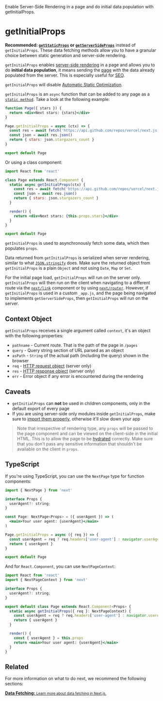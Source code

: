 <PageMeta>
   Enable Server-Side Rendering in a page and do initial data population with getInitialProps.
</PageMeta>

# getInitialProps

**Recommended: [`getStaticProps`](/docs/basic-features/data-fetching/get-static-props.md) or [`getServerSideProps`](/docs/basic-features/data-fetching/get-server-side-props.md)** instead of `getInitialProps`. These data fetching methods allow you to have a granular choice between static generation and server-side rendering.

`getInitialProps` enables [server-side rendering](/docs/basic-features/pages.md#server-side-rendering) in a page and allows you to do **initial data population**, it means sending the [page](/docs/basic-features/pages.md) with the data already populated from the server. This is especially useful for [SEO](https://en.wikipedia.org/wiki/Search_engine_optimization).

`getInitialProps` will disable [Automatic Static Optimization](/docs/advanced-features/automatic-static-optimization.md).

`getInitialProps` is an `async` function that can be added to any page as a [`static method`](https://javascript.info/static-properties-methods). Take a look at the following example:

```jsx
function Page({ stars }) {
  return <div>Next stars: {stars}</div>
}

Page.getInitialProps = async (ctx) => {
  const res = await fetch('https://api.github.com/repos/vercel/next.js')
  const json = await res.json()
  return { stars: json.stargazers_count }
}

export default Page
```

Or using a class component:

```jsx
import React from 'react'

class Page extends React.Component {
  static async getInitialProps(ctx) {
    const res = await fetch('https://api.github.com/repos/vercel/next.js')
    const json = await res.json()
    return { stars: json.stargazers_count }
  }

  render() {
    return <div>Next stars: {this.props.stars}</div>
  }
}

export default Page
```

`getInitialProps` is used to asynchronously fetch some data, which then populates `props`.

Data returned from `getInitialProps` is serialized when server rendering, similar to what [`JSON.stringify`](https://developer.mozilla.org/en-US/docs/Web/JavaScript/Reference/Global_Objects/JSON/stringify) does. Make sure the returned object from `getInitialProps` is a plain `Object` and not using `Date`, `Map` or `Set`.

For the initial page load, `getInitialProps` will run on the server only. `getInitialProps` will then run on the client when navigating to a different route via the [`next/link`](/docs/api-reference/next/link.md) component or by using [`next/router`](/docs/api-reference/next/router.md). However, if `getInitialProps` is used in a custom `_app.js`, and the page being navigated to implements `getServerSideProps`, then `getInitialProps` will run on the server.

## Context Object

`getInitialProps` receives a single argument called `context`, it's an object with the following properties:

- `pathname` - Current route. That is the path of the page in `/pages`
- `query` - Query string section of URL parsed as an object
- `asPath` - `String` of the actual path (including the query) shown in the browser
- `req` - [HTTP request object](https://nodejs.org/api/http.html#http_class_http_incomingmessage 'Class: http.IncomingMessage HTTP | Node.js v14.8.0 Documentation') (server only)
- `res` - [HTTP response object](https://nodejs.org/api/http.html#http_class_http_serverresponse 'Class: http.ServerResponse HTTP | Node.js v14.8.0 Documentation') (server only)
- `err` - Error object if any error is encountered during the rendering

## Caveats

- `getInitialProps` can **not** be used in children components, only in the default export of every page
- If you are using server-side only modules inside `getInitialProps`, make sure to [import them properly](https://arunoda.me/blog/ssr-and-server-only-modules), otherwise it'll slow down your app

> Note that irrespective of rendering type, any `props` will be passed to the page component and can be viewed on the client-side in the initial HTML. This is to allow the page to be [hydrated](https://reactjs.org/docs/react-dom.html#hydrate) correctly. Make sure that you don't pass any sensitive information that shouldn't be available on the client in `props`.

## TypeScript

If you're using TypeScript, you can use the `NextPage` type for function components:

```jsx
import { NextPage } from 'next'

interface Props {
  userAgent?: string;
}

const Page: NextPage<Props> = ({ userAgent }) => (
  <main>Your user agent: {userAgent}</main>
)

Page.getInitialProps = async ({ req }) => {
  const userAgent = req ? req.headers['user-agent'] : navigator.userAgent
  return { userAgent }
}

export default Page
```

And for `React.Component`, you can use `NextPageContext`:

```jsx
import React from 'react'
import { NextPageContext } from 'next'

interface Props {
  userAgent?: string;
}

export default class Page extends React.Component<Props> {
  static async getInitialProps({ req }: NextPageContext) {
    const userAgent = req ? req.headers['user-agent'] : navigator.userAgent
    return { userAgent }
  }

  render() {
    const { userAgent } = this.props
    return <main>Your user agent: {userAgent}</main>
  }
}
```

## Related

For more information on what to do next, we recommend the following sections:

<div className="card">
  <a href="/docs/basic-features/data-fetching/overview.md">
    <b>Data Fetching:</b>
    <small>Learn more about data fetching in Next.js.</small>
  </a>
</div>

